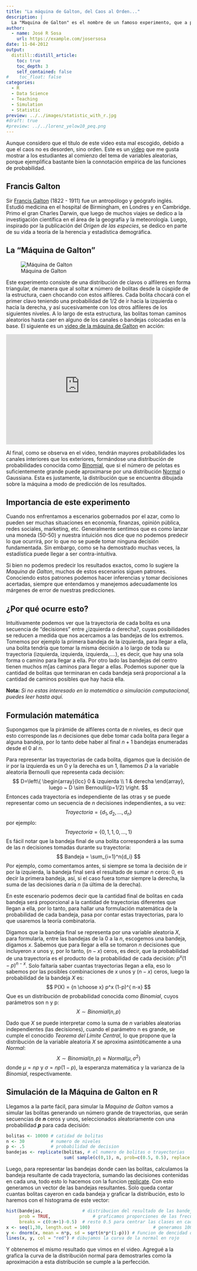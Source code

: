 ```yaml
---
title: "La máquina de Galton, del Caos al Orden..."
description: |
  La "Maquina de Galton" es el nombre de un famoso experimento, que a pesar de estar completamente gobernado por el azar, muestra claramente como se presenta siempre la misma tendencia o distribución de los resultados. 
author:
  - name: José R Sosa
    url: https://example.com/josersosa
date: 11-04-2012
output:
  distill::distill_article:
    toc: true
    toc_depth: 3
    self_contained: false
#    toc_float: false
categories:
  - R
  - Data Science
  - Teaching
  - Simulation
  - Statistic
preview: ../../images/statistic_with_r.jpg
#draft: true
#preview: ../../lorenz_yelow10_peq.png
---
```



Aunque considero que el título de este video esta mal escogido, debido a que el caos no es desorden, sino orden. Este es un [video](http://www.youtube.com/watch?v=9xUBhhM4vbM) que me gusta mostrar a los estudiantes al comienzo del tema de variables aleatorias, porque ejemplifica bastante bien la connotación empírica de las funciones de probabilidad.

## Francis Galton

Sir [Francis Galton](http://es.wikipedia.org/wiki/Francis_Galton) (1822 - 1911) fue un antropólogo y geógrafo inglés. Estudió medicina en el hospital de Birmingham, en Londres y en Cambridge. Primo el gran Charles Darwin, que luego de muchos viajes se dedico a la investigación científica en el área de la geografía y la meteorología. Luego, inspirado por la publicación del *Origen de las especies*, se dedico en parte de su vida a teoría de la herencia y estadística demográfica.

## La "Máquina de Galton"

![Máquina de Galton](../../images/glaton_machine.png)

Este experimento consiste de una distribución de clavos o alfileres en forma triangular, de manera que al soltar **x** número de bolitas desde la cúspide de la estructura, caen chocando con estos alfileres. Cada bolita chocará con el primer clavo teniendo una probabilidad de 1/2 de ir hacía la izquierda o hacía la derecha, y así sucesivamente con los otros alfileres de los siguientes niveles. A lo largo de esta estructura, las bolitas toman caminos aleatorios hasta caer en alguno de los canales o bandejas colocadas en la base. El siguiente es un [video de la máquina de Galton](http://www.youtube.com/embed/9xUBhhM4vbM) en acción:

<iframe src="http://www.youtube.com/embed/9xUBhhM4vbM?rel=0&amp;fs=1&amp;wmode=transparent" width="400" height="300" frameborder="0" allowfullscreen title="From Chaos to Order"></iframe>

Al final, como se observa en el video, tendrán mayores probabilidades los canales interiores que los exteriores, formándose una distribución de probabilidades conocida como [Binomial](http://es.wikipedia.org/wiki/Distribución_binomial), que si el número de pelotas es suficientemente grande puede aproximarse por una distribución [Normal](http://es.wikipedia.org/wiki/Distribución_normal) o Gaussiana. Esta es justamente, la distribución que se encuentra dibujada sobre la máquina a modo de predicción de los resultados.

## Importancia de este experimento

Cuando nos enfrentamos a escenarios gobernados por el azar, como lo pueden ser muchas situaciones en economía, finanzas, opinión pública, redes sociales, marketing, etc. Generalmente sentimos que es como lanzar una moneda (50-50) y nuestra intuición nos dice que no podemos predecir lo que ocurrirá, por lo que no se puede tomar ninguna decisión fundamentada. Sin embargo, como se ha demostrado muchas veces, la estadística puede llegar a ser contra-intuitiva. 

Si bien no podemos predecir los resultados exactos, como lo sugiere la *Maquina de Galton*, muchos de estos escenarios siguen patrones. Conociendo estos patrones podemos hacer inferencias y tomar decisiones acertadas,  siempre que entendamos y manejemos adecuadamente los márgenes de error de nuestras predicciones.

## ¿Por qué ocurre esto?

Intuitivamente podemos ver que la trayectoria de cada bolita es una secuencia de "decisiones" entre ¿izquierda o derecha?, cuyas posibilidades se reducen a medida que nos acercamos a las bandejas de los extremos.  Tomemos por ejemplo la primera bandeja de la izquierda, para llegar a ella, una bolita tendría que tomar la misma decisión a lo largo de toda su trayectoria (izquierda, izquierda, izquierda,....), es decir, que hay una sola forma o camino para llegar a ella. Por otro lado las bandejas del centro tienen muchos m[as caminos para llegar a ellas. Podemos suponer que la cantidad de bolitas que terminaran en cada bandeja será proporcional a la cantidad de caminos posibles que hay hacia ella.

**Nota:** *Si no estas interesado en la matemática o simulación computacional, puedes leer hasta aquí.*

## Formulación matemática

Supongamos que la pirámide de alfileres conta de $n$ niveles, es decir que esto corresponde las $n$ decisiones que debe tomar cada bolita para llegar a alguna bandeja, por lo tanto debe haber al final $n+1$ bandejas enumeradas desde el $0$ al $n$. 

Para representar las trayectorias de cada bolita, digamos que la decisión de ir por la izquierda es un 0 y la derecha es un 1, llamemos $D$ a la variable aleatoria Bernoulli que representa cada decisión:
$$
D=\left\{ \begin{array}{lcc}
             0 &   izquierda
             \\ 1 &  derecha
             \end{array}, luego ~ D \sim Bernoulli(p=1/2) 
   \right.
$$
Entonces cada trayectoria es independiente de las otras y se puede representar como un secuencia de $n$ decisiones independientes, a su vez:
$$
Trayectoria =\left\{d_1, d_2,...,d_n\right\}
$$
por ejemplo:
$$
Trayectoria =\left\{0, 1, 1, 0,...,1\right\}
$$
Es fácil notar que la bandeja final de una bolita corresponderá a las suma de las $n$ decisiones tomadas durante su trayectoria:
$$
Bandeja = \sum_{i=1}^n{d_i}
$$
Por ejemplo, como comentamos antes, si siempre se toma la decisión de ir por la izquierda, la bandeja final será el resultado de sumar $n$ ceros: 0, es decir la primera bandeja, así, si el caso fuera tomar siempre la derecha, la suma de las decisiones daría $n$ (la última de la derecha).

En este escenario podemos decir que la cantidad final de bolitas en cada bandeja será proporcional a la cantidad de trayectorias diferentes que llegan a ella, por lo tanto, para hallar una formulación matemática de la probabilidad de cada bandeja, pasa por contar estas trayectorias, para lo que usaremos la teoría combinatoria. 

Digamos que la bandeja final se representa por una variable aleatoria  $X$, para formularla, entre las bandejas de la $0$ a la $n$, escogemos una bandeja, digamos $x$. Sabemos que para llegar a ella se tomaron $n$ decisiones que incluyeron $x$ unos y, por lo tanto, $(n-x)$ ceros, es decir, que la probabilidad de una trayectoria es el producto de la probabilidad de cada decisión: $p^x (1-p)^{n-x}$. Solo faltaría saber cuantas trayectorias llegan a ella, eso lo sabemos por las posibles combinaciones de $x$ unos y $(n-x)$ ceros, luego la probabilidad de la bandeja $X$ es: 
$$
P(X)   = {n \choose x} p^x (1-p)^{ n-x}
$$
Que es un distribución de probabilidad conocida como *Binomial*, cuyos parámetros son n y p:
$$
X \sim Binomial(n, p)
$$

Dado que $X$ se puede interpretar como la suma de *n* variables aleatorias independientes (las decisiones), cuando el parámetro n es grande, se cumple el conocido *Teorema del Límite Central*, lo que propone que la distribución de la variable aleatoria $X$ se aproxima asintóticamente a una *Normal*:
$$
X \sim Binomial(n, p) \approx Normal(\mu, \sigma^2)
$$
donde $\mu=np$ y $\sigma=np(1-p)$, la esperanza matemática y la varianza de la *Binomial*, respectivamente.

## Simulación de la Máquina de Galton en R

Llegamos a la parte fácil, para simular la *Maquina de Galton* vamos a simular las bolitas generando un número grande de trayectorias, que serán secuencias de ***n*** ceros y unos, seleccionados aleatoriamente con una probabilidad ***p*** para cada decisión:

```r
bolitas <- 10000 # catidad de bolitas
n <- 30          # numero de niveles
p <- .5          # probabilidad de decision
bandejas <- replicate(bolitas, # el numero de bolitas o trayectorias
                      sum( sample(c(0,1), n, prob=c(0.5, 0.5), replace = TRUE) )) # suma sobre cada trayectoria
```

Luego, para representar las bandejas donde caen las bolitas, calculamos la bandeja resultante de cada trayectoria, sumando las decisiones contenidas en cada una, todo esto lo hacemos con la funcion [replicate](https://web.stanford.edu/class/bios221/labs/simulation/Lab_3_simulation.html). Con esto generamos un vector de las bandejas resultantes. Solo queda contar cuantas bolitas cayeron en cada bandeja y graficar la distribución, esto lo haremos con el histograma de este vector:

```r
hist(bandejas,               # distribucion del resultado de las bandejas
     prob = TRUE, 			     # graficamos proporciones de las frecuencias
     breaks = c(0:n+1)-0.5)  # resto 0.5 para centrar las clases en cada bandeja
x <- seq(1,30, length.out = 100)				        # generamos 100 puntos en el rango
y <- dnorm(x, mean = n*p, sd = sqrt(n*p*(1-p))) # Funcion de dencidad de la normal 
lines(x, y, col = "red") # dibujamos la curva de la normal en rojo
```

Y obtenemos el mismo resultado que vimos en el video. Agregué a la grafica la curva de la distribución normal para demostrarles como la aproximación a esta distribución se cumple a la perfección.